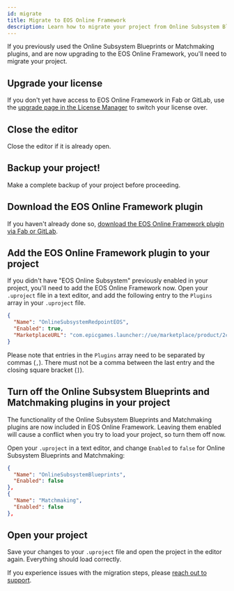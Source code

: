 ```yaml
---
id: migrate
title: Migrate to EOS Online Framework
description: Learn how to migrate your project from Online Subsystem Blueprints and Matchmaking plugins to the EOS Online Framework.
---
```


If you previously used the Online Subsystem Blueprints or Matchmaking plugins, and are now upgrading to the EOS Online Framework, you'll need to migrate your project.

## Upgrade your license

If you don't yet have access to EOS Online Framework in Fab or GitLab, use the [upgrade page in the License Manager](https://licensing.redpoint.games/upgrade) to switch your license over.

## Close the editor

Close the editor if it is already open.

## Backup your project!

Make a complete backup of your project before proceeding.

## Download the EOS Online Framework plugin

If you haven't already done so, [download the EOS Online Framework plugin via Fab or GitLab](../index.mdx#install-the-plugin).

## Add the EOS Online Framework plugin to your project

If you didn't have "EOS Online Subsystem" previously enabled in your project, you'll need to add the EOS Online Framework now. Open your `.uproject` file in a text editor, and add the following entry to the `Plugins` array in your `.uproject` file.

```json
{
  "Name": "OnlineSubsystemRedpointEOS",
  "Enabled": true,
  "MarketplaceURL": "com.epicgames.launcher://ue/marketplace/product/2c92594ce5aa416c8bfbd79275389e3b"
}
```

Please note that entries in the `Plugins` array need to be separated by commas (`,`). There must not be a comma between the last entry and the closing square bracket (`]`).

## Turn off the Online Subsystem Blueprints and Matchmaking plugins in your project

The functionality of the Online Subsystem Blueprints and Matchmaking plugins are now included in EOS Online Framework. Leaving them enabled will cause a conflict when you try to load your project, so turn them off now.

Open your `.uproject` in a text editor, and change `Enabled` to `false` for Online Subsystem Blueprints and Matchmaking:

```json
{
  "Name": "OnlineSubsystemBlueprints",
  "Enabled": false
},
{
  "Name": "Matchmaking",
  "Enabled": false
},
```

## Open your project

Save your changes to your `.uproject` file and open the project in the editor again. Everything should load correctly.

If you experience issues with the migration steps, please [reach out to support](../index.mdx).
